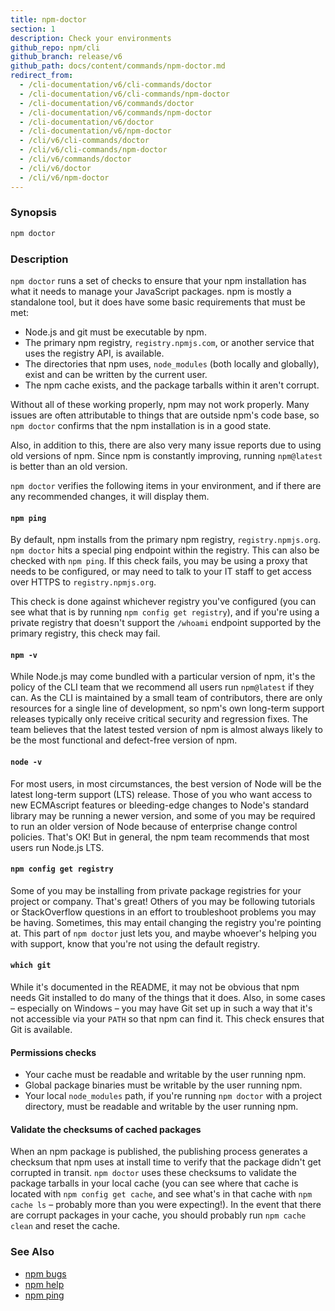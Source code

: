 ```yaml
---
title: npm-doctor
section: 1
description: Check your environments
github_repo: npm/cli
github_branch: release/v6
github_path: docs/content/commands/npm-doctor.md
redirect_from:
  - /cli-documentation/v6/cli-commands/doctor
  - /cli-documentation/v6/cli-commands/npm-doctor
  - /cli-documentation/v6/commands/doctor
  - /cli-documentation/v6/commands/npm-doctor
  - /cli-documentation/v6/doctor
  - /cli-documentation/v6/npm-doctor
  - /cli/v6/cli-commands/doctor
  - /cli/v6/cli-commands/npm-doctor
  - /cli/v6/commands/doctor
  - /cli/v6/doctor
  - /cli/v6/npm-doctor
---
```


### Synopsis

```bash
npm doctor
```

### Description

`npm doctor` runs a set of checks to ensure that your npm installation has what it needs to manage your JavaScript packages. npm is mostly a standalone tool, but it does have some basic requirements that must be met:

- Node.js and git must be executable by npm.
- The primary npm registry, `registry.npmjs.com`, or another service that uses the registry API, is available.
- The directories that npm uses, `node_modules` (both locally and globally), exist and can be written by the current user.
- The npm cache exists, and the package tarballs within it aren't corrupt.

Without all of these working properly, npm may not work properly. Many issues are often attributable to things that are outside npm's code base, so `npm doctor` confirms that the npm installation is in a good state.

Also, in addition to this, there are also very many issue reports due to using old versions of npm. Since npm is constantly improving, running `npm@latest` is better than an old version.

`npm doctor` verifies the following items in your environment, and if there are any recommended changes, it will display them.

#### `npm ping`

By default, npm installs from the primary npm registry, `registry.npmjs.org`. `npm doctor` hits a special ping endpoint within the registry. This can also be checked with `npm ping`. If this check fails, you may be using a proxy that needs to be configured, or may need to talk to your IT staff to get access over HTTPS to `registry.npmjs.org`.

This check is done against whichever registry you've configured (you can see what that is by running `npm config get registry`), and if you're using a private registry that doesn't support the `/whoami` endpoint supported by the primary registry, this check may fail.

#### `npm -v`

While Node.js may come bundled with a particular version of npm, it's the policy of the CLI team that we recommend all users run `npm@latest` if they can. As the CLI is maintained by a small team of contributors, there are only resources for a single line of development, so npm's own long-term support releases typically only receive critical security and regression fixes. The team believes that the latest tested version of npm is almost always likely to be the most functional and defect-free version of npm.

#### `node -v`

For most users, in most circumstances, the best version of Node will be the latest long-term support (LTS) release. Those of you who want access to new ECMAscript features or bleeding-edge changes to Node's standard library may be running a newer version, and some of you may be required to run an older version of Node because of enterprise change control policies. That's OK! But in general, the npm team recommends that most users run Node.js LTS.

#### `npm config get registry`

Some of you may be installing from private package registries for your project or company. That's great! Others of you may be following tutorials or StackOverflow questions in an effort to troubleshoot problems you may be having. Sometimes, this may entail changing the registry you're pointing at. This part of `npm doctor` just lets you, and maybe whoever's helping you with support, know that you're not using the default registry.

#### `which git`

While it's documented in the README, it may not be obvious that npm needs Git installed to do many of the things that it does. Also, in some cases – especially on Windows – you may have Git set up in such a way that it's not accessible via your `PATH` so that npm can find it. This check ensures that Git is available.

#### Permissions checks

- Your cache must be readable and writable by the user running npm.
- Global package binaries must be writable by the user running npm.
- Your local `node_modules` path, if you're running `npm doctor` with a project directory, must be readable and writable by the user running npm.

#### Validate the checksums of cached packages

When an npm package is published, the publishing process generates a checksum that npm uses at install time to verify that the package didn't get corrupted in transit. `npm doctor` uses these checksums to validate the package tarballs in your local cache (you can see where that cache is located with `npm config get cache`, and see what's in that cache with `npm cache ls` – probably more than you were expecting!). In the event that there are corrupt packages in your cache, you should probably run `npm cache clean` and reset the cache.

### See Also

- [npm bugs](/cli/v6/commands/npm-bugs)
- [npm help](/cli/v6/commands/npm-help)
- [npm ping](/cli/v6/commands/npm-ping)
